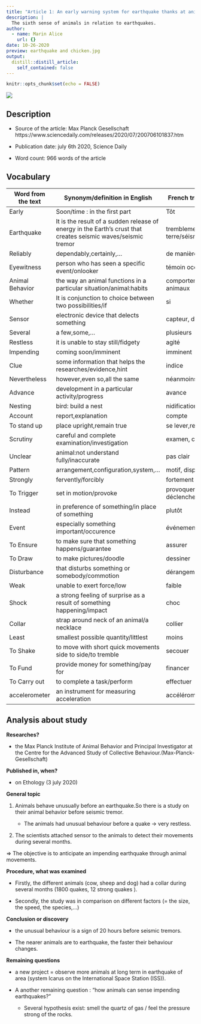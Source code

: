 ```yaml
---
title: "Article 1: An early warning system for earthquake thanks at animals"
description: |
  The sixth sense of animals in relation to earthquakes.
author:
  - name: Marin Alice
    url: {}
date: 10-26-2020
preview: earthquake and chicken.jpg
output:
  distill::distill_article:
    self_contained: false
---
```


```r
knitr::opts_chunk$set(echo = FALSE)
```


![](earthquake and chicken.jpg)

## Description 

* Source of the article: Max Planck Gesellschaft
https://www.sciencedaily.com/releases/2020/07/200706101837.htm 

* Publication date: july 6th 2020, Science Daily

* Word count: 966 words of the article

## Vocabulary

**Word from the text** | **Synonym/definition in English** | **French translation**
-----------------------|-----------------------------------|--------------------------
Early                  |Soon/time : in the first part      |Tôt                       
Earthquake             |It is the result of a sudden release of energy in the Earth's crust that creates seismic waves/seismic tremor                                       |tremblement de terre/séisme
Reliably               |dependably,certainly,...           | de manière fiable                         
Eyewitness             |person who has seen a specific event/onlooker   |témoin occulaire                      
Animal Behavior        |the way an animal functions in a particular situation/animal:habits                              |comportement des animaux
Whether                | It is conjunction to choice between two possibilities/if  |si                  
Sensor                 |electronic device that delects something  |capteur, détecteur
Several                |a few,some,...                     |plusieurs
Restless               |it is unable to stay still/fidgety |agité
Impending              |coming soon/imminent               |imminent
Clue                   |some information that helps the researches/evidence,hint  |indice
Nevertheless           |however,even so,all the same       |néanmoins,toutefois
Advance                |development in a particular activity/progress |avance
Nesting                |bird: build a nest                 |nidification
Account                |report,explanation                 |compte
To stand up            |place upright,remain true          |se lever,relever
Scrutiny               |careful and complete examination/investigation  |examen, contrôle
Unclear                |animal:not understand fully/inaccurate |pas clair
Pattern                |arrangement,configuration,system,... |motif, disposition
Strongly               |fervently/forcibly                 |fortement
To Trigger             |set in motion/provoke              |provoquer, déclencher
Instead                |in preference of something/in place of something |plutôt
Event                  |especially something important/occurence |événement
To Ensure              |to make sure that something happens/guarantee |assurer
To Draw                |to make pictures/doodle            |dessiner
Disturbance            |that disturbs something or somebody/commotion |dérangement
Weak                   |unable to exert force/low          |faible
Shock                  |a strong feeling of surprise as a result of something happening/impact |choc
Collar                 |strap around neck of an animal/a necklace  |collier
Least                  |smallest possible quantity/littlest  |moins
To Shake                  |to move with short quick movements side to side/to tremble |secouer
To Fund                |provide money for something/pay for |financer
To Carry out           |to complete a task/perform  |effectuer
accelerometer          |an instrument for measuring acceleration | accéléromètre

## Analysis about study

**Researches?**

  * the Max Planck Institute of Animal Behavior and Principal Investigator at the Centre for the Advanced Study of Collective Behaviour.(Max-Planck-Gesellschaft)

**Published in, when?**

  * on Ethology (3 july 2020)

**General topic**

1. Animals behave unusually before an earthquake.So there is a study on their animal behavior before seismic tremor.

    * The animals had unusual behaviour before a quake -> very restless. 

2. The scientists attached sensor to the animals to detect their movements during several months.

  => The objective is to anticipate an impending earthquake through animal movements.

**Procedure, what was examined**

* Firstly, the different animals (cow, sheep and dog) had a collar during several months (1800 quakes, 12 strong quakes ). 

* Secondly, the study was in comparison on different factors (= the size, the speed, the species,...)

**Conclusion or discovery**

* the unusual behaviour is a sign of 20 hours before seismic tremors. 

* The nearer animals are to earthquake, the faster their behaviour changes.

**Remaining questions**

* a new project = observe more animals at long term in earthquake of area (system Icarus on the International Space Station (ISS)). 

* A another remaining question : "how animals can sense impending earthquakes?"
    * Several hypothesis exist: smell the quartz of gas / feel the pressure strong of the rocks.
